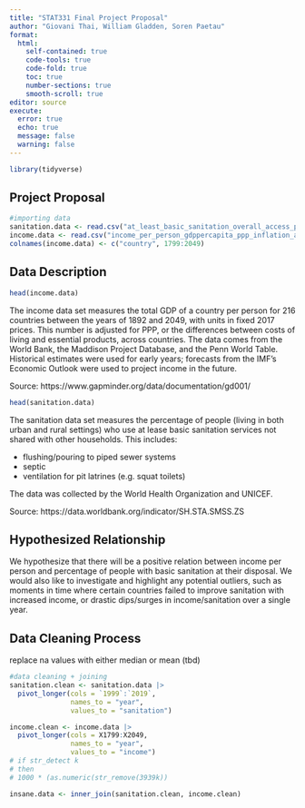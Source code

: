 ```yaml
---
title: "STAT331 Final Project Proposal"
author: "Giovani Thai, William Gladden, Soren Paetau"
format: 
  html:
    self-contained: true
    code-tools: true
    code-fold: true
    toc: true
    number-sections: true
    smooth-scroll: true
editor: source
execute: 
  error: true
  echo: true
  message: false
  warning: false
---
```


```r
library(tidyverse)
```

## Project Proposal

```r
#importing data
sanitation.data <- read.csv("at_least_basic_sanitation_overall_access_percent.csv", check.names = F)
income.data <- read.csv("income_per_person_gdppercapita_ppp_inflation_adjusted.csv")
colnames(income.data) <- c("country", 1799:2049)
```

## Data Description
```r
head(income.data)
```
The income data set measures the total GDP of a country per person for 216 countries between the years of 1892 and 2049, with units in fixed 2017 prices. This number is adjusted for PPP, or the differences between costs of living and essential products, across countries. The data comes from the World Bank, the Maddison Project Database, and the Penn World Table. Historical estimates were used for early years; forecasts from the IMF's Economic Outlook were used to project income in the future.

Source: https://www.gapminder.org/data/documentation/gd001/

```r
head(sanitation.data)
```
The sanitation data set measures the percentage of people (living in both urban and rural settings) who use at lease basic sanitation services not shared with other households. This includes:

+ flushing/pouring to piped sewer systems
+ septic
+ ventilation for pit latrines (e.g. squat toilets)

The data was collected by the World Health Organization and UNICEF.

Source: https://data.worldbank.org/indicator/SH.STA.SMSS.ZS

## Hypothesized Relationship
We hypothesize that there will be a positive relation between income per person and percentage of people with basic sanitation at their disposal. We would also like to investigate and highlight any potential outliers, such as moments in time where certain countries failed to improve sanitation with increased income, or drastic dips/surges in income/sanitation over a single year.


## Data Cleaning Process
replace na values with either median or mean (tbd)
```r
#data cleaning + joining
sanitation.clean <- sanitation.data |>
  pivot_longer(cols = `1999`:`2019`,
               names_to = "year",
               values_to = "sanitation")

income.clean <- income.data |>
  pivot_longer(cols = X1799:X2049,
               names_to = "year",
               values_to = "income")
# if str_detect k
# then 
# 1000 * (as.numeric(str_remove(3939k))

insane.data <- inner_join(sanitation.clean, income.clean)
```
